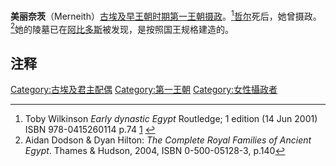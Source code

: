 {{Pharaoh Infobox | 
    Name=美丽奈茨| 
    Image=Merneith stele.jpg|
Caption=[[烏姆·卡伯|烏姆·卡伯]]發現的美丽奈茨印章|
ImageSize=300|
    Alt=|
    NomenHiero= |
Nomen=美丽奈茨<br/>''{{Unicode|Mrj.t Nj.t}}'' <br/>''Beloved of Neith''<br><hiero>U6-D21:R24</hiero>|
 horus          =美丽奈茨<br/> ''{{Unicode|Mrj.t Nj.t}}'' <br/> ''Beloved of Neith''<br>{{Infobox pharaoh/Serekh|Horus=<hiero>U7:U7</hiero>||prefix=[[File:Neith-Emblem.png|35px]]}}<br>'''官方头衔'''<br>Mut-nesu<br /> ''{{unicode|Mwt-nsw}}'' <br /> [[登_(法老)|登]]之母<ref>vergl. Günter Dreyer, in: ''Mitteilungen des Deutschen Archäologischen Instituts, Abteilung Kairo.'' (MDIAK) Bd. 43, von Zabern, Mainz 1986, S. 115-119.</ref><br><hiero>M23-G14</hiero>|
horus_prefix   = <!-- Default is <hiero>G5</hiero> -->|
    PrenomenHiero= |
Prenomen=|
Reign=约公元前2970年|
Dynasty=[[第一王朝|第一王朝]] |
Coregency=|
Predecessor=[[哲尔|哲尔]]|
Successor=[[傑特_(法老)|杰特]]|
Spouse=杰特|
children=[[登|登]]|
Father=|
Mother=| 
Born=|
Died=|
Burial=[[阿比多斯|阿比多斯]]|
Monuments=
}}
'''美丽奈茨'''（Merneith）[[古埃及|古埃及]][[早王朝时期_(埃及)|早王朝时期]][[第一王朝|第一王朝]][[摄政|摄政]]。<ref name="books.google.co.uk">Toby Wilkinson ''Early dynastic Egypt'' Routledge; 1 edition (14 Jun 2001) ISBN 978-0415260114 p.74 [http://books.google.co.uk/books?id=AR1ZZO6niVIC&pg=PA74&dq=merneith+wife+daughter&ei=Oo2LS9XZA4b4zATynYz3DQ&cd=1#v=onepage&q=merneith%20wife%20daughter&f=false] {{webarchive|url=https://web.archive.org/web/20131006221126/http://books.google.co.uk/books?id=AR1ZZO6niVIC&pg=PA74&dq=merneith+wife+daughter&ei=Oo2LS9XZA4b4zATynYz3DQ&cd=1 |date=2013-10-06 }}</ref>[[哲尔|哲尔]]死后，她曾摄政。<ref>Aidan Dodson & Dyan Hilton: ''The Complete Royal Families of Ancient Egypt''. Thames & Hudson, 2004, ISBN 0-500-05128-3, p.140</ref>她的陵墓已在[[阿比多斯|阿比多斯]]被发现，是按照国王规格建造的。

==注释==
<references/>

{{Commonscat|Merneith}}

{{著名埃及统治者}}
[[Category:古埃及君主配偶|Category:古埃及君主配偶]]
[[Category:第一王朝|Category:第一王朝]]
[[Category:女性攝政者|Category:女性攝政者]]